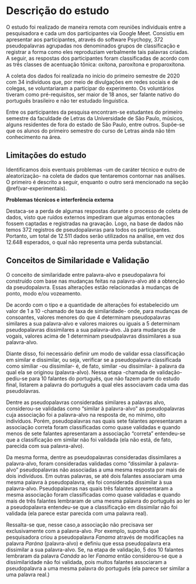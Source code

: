 # Descrição do estudo {#descricao-estudo}

O estudo foi realizado de maneira remota com reuniões individuais entre a pesquisadora e cada um dos participantes via Google Meet. Consistiu em apresentar aos 
participantes, através do software Psychopy, 372 pseudopalavras agrupadas nos
denominados grupos de classificação e registrar a forma como eles reproduziam verbalmente tais palavras criadas. A seguir, as respostas dos participantes foram classificadas de acordo com as três classes de acentuação tônica: oxítona, paroxítona e proparoxítona.

A coleta dos dados foi realizada no início do primeiro semestre de 2020 com 34
indivíduos que, por meio de divulgações em redes sociais e de colegas, se
voluntariaram a participar do experimento. Os voluntários tiveram como pré-requisitos,
ser maior de 18 anos, ser falante nativo do português brasileiro e não ter estudado
linguística. 

Entre os participantes da pesquisa encontram-se estudantes do primeiro semestre da
faculdade de Letras da Universidade de São Paulo, músicos, alguns residentes de fora 
do estado de São Paulo, entre outros. Supõe-se que os alunos do primeiro semestre 
do curso de Letras ainda não têm conhecimento na área. 

## Limitações do estudo

Identificamos dois eventuais problemas -um de caráter técnico e outro de aleatorização- na coleta de dados que tentaremos contornar nas análises. O primeiro é descrito a seguir, enquanto o outro será mencionado na seção \@ref(var-experimentais). 

__Problemas técnicos e interferência externa__

Destaca-se a perda de algumas respostas durante o processo de coleta de dados,
visto que ruídos externos impediram que algumas entonações fossem captadas e 
registradas na gravação. Logo, na base de dados não temos 372 registros de 
pseudopalavras para todos os participantes. Portanto, um total de 12.511 dados serão
utilizados na análise, em vez dos 12.648 esperados, o qual não representa uma perda 
substancial. 


## Conceitos de Similaridade e Validação

O conceito de similaridade entre palavra-alvo e pseudopalavra foi construído com base
nas mudanças feitas na palavra-alvo até a obtenção da pseudopalavra. Essas alterações
estão relacionadas à mudanças de ponto, modo e/ou vozeamento.

De acordo com o tipo e a quantidade de alterações foi estabelecido um valor de 1 a 10 -chamado de taxa de similaridade- onde, para mudanças de consoantes, valores menores do que 4 determinam pseudopalavras similares a sua palavra-alvo e valores maiores ou iguais a 5 determinam pseudopalavras dissimilares a sua palavra-alvo. Já para mudanças de vogais, valores acima de 1 determinam pseudpalavras dissimilares a sua palavra-alvo. 

Diante disso, foi necessário definir um modo de validar essa classificação em similar e dissimilar, ou seja, verificar se a pseudopalavra classificada como similiar -ou dissimilar- é, de fato, similar -ou dissimilar- à palavra da qual ela se originou (palavra-alvo). Nessa etapa -chamada de validação- pediu-se para 10 falantes do português, que não fazem parte do estudo final, listarem a palavra do português a qual eles associavam cada uma das pseudolavras.

Dentre as pseudopalavras consideradas similares a palavras alvo, considerou-se validadas como "similar à palavra-alvo" as pseudopalavras cuja associação foi a palavra-alvo na resposta de, no mínimo, oito indivíduos. Porém, pseudopalavras nas quais sete falantes apresentaram a associação correta foram classificadas como quase validadas e quando menos de sete falantes apresentaram a associação "correta" entendeu-se que a classificação em similar não foi validada (ela não está, de fato, parecida com sua palavra-alvo).
  
Da mesma forma, dentre as pseudopalavras consideradas dissimilares a palavra-alvo, foram consideradas validadas como "dissimilar à palavra-alvo" pseudopalavras
não associadas a uma mesma resposta por mais de dois indivíduos. Em outras palavras, se até dois falantes associaram uma mesma palavra à pseudopalavra, ela foi considerada
dissimilar à sua palavra-alvo. Pseudopalavras nas quais três falantes apresentaram a 
mesma associação foram classificadas como quase validadas e quando mais de três falantes lembraram de uma mesma palavra do português ao ler a pseudopalavra entendeu-se que a classificação em dissimilar não foi validada (ela parece estar parecida com uma palavra real).

Ressalta-se que, nesse caso,a associação não precisava ser exclusivamente com a palavra-alvo. Por exemplo, suponha que pesquisadora criou a pseudopalavra _Fanama_ através de modificações na palavra _Parána_ (palavra-alvo) e definiu que essa pseudopalavra era dissimilar a sua palavra-alvo. Se, na etapa de validação, 5 dos 10 falantes lembraram da palavra _Canáda_ ao ler _Fanama_ então considerou-se que a dissimilaridade não foi validada, pois muitos falantes associaram a pseudopalavra a uma mesma palavra do português (ela parece ser similar a uma palavra real.)




